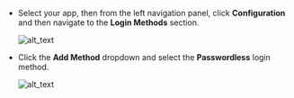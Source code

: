- Select your app, then from the left navigation panel, click **Configuration** and then navigate to the **Login Methods** section.

  ![alt_text](../../assets/blog-common/configuration.png "image_tooltip")

- Click the **Add Method** dropdown and select the **Passwordless** login method.

   ![alt_text](images/add-passwordless-method.png "image_tooltip")

  